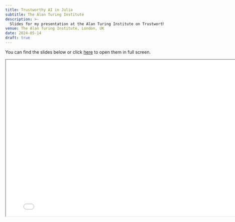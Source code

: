 ```yaml
---
title: Trustworthy AI in Julia
subtitle: The Alan Turing Institute
description: >-
  Slides for my presentation at the Alan Turing Institute on Trustworthy AI in Julia.
venue: The Alan Turing Institute, London, UK
date: 2024-05-14
draft: true
---
```


You can find the slides below or click [here](presentation.html){target="_blank"} to open them in full screen. 

```{=html}
<iframe width="800" height="500" marginheight="0" marginwidth="0" src="presentation.html"></iframe>
```

